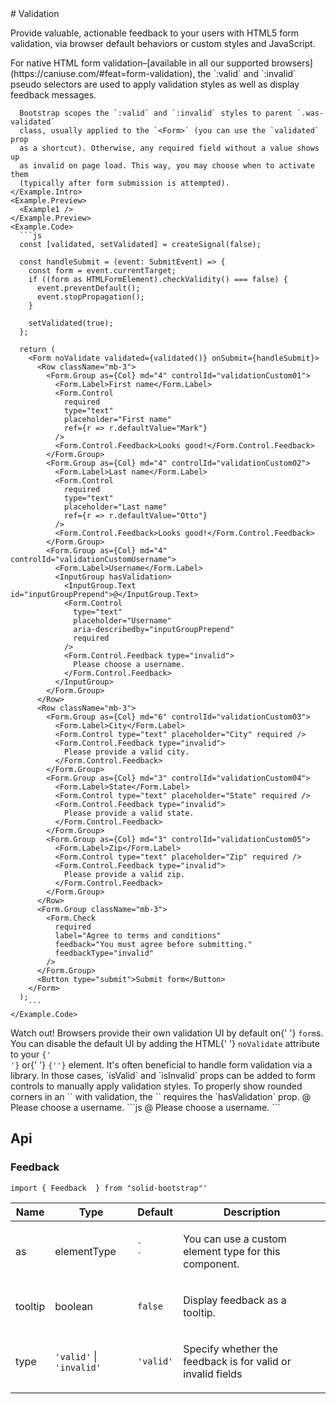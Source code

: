 
<GithubSource name="FormValidationDocs.mdx" />
# Validation

<p className="lead">
  Provide valuable, actionable feedback to your users with HTML5 form
  validation, via browser default behaviors or custom styles and JavaScript.
</p>

<div className="row gy-5 pt-3">

  <Example title="Native HTML5 form validation">
    <Example.Intro>
      For native HTML form validation–[available in all our supported browsers](https://caniuse.com/#feat=form-validation),
      the `:valid` and `:invalid` pseudo selectors are used to apply validation
      styles as well as display feedback messages.

      Bootstrap scopes the `:valid` and `:invalid` styles to parent `.was-validated`
      class, usually applied to the `<Form>` (you can use the `validated` prop
      as a shortcut). Otherwise, any required field without a value shows up
      as invalid on page load. This way, you may choose when to activate them
      (typically after form submission is attempted).
    </Example.Intro>
    <Example.Preview>
      <Example1 />
    </Example.Preview>
    <Example.Code>
      ```js
      const [validated, setValidated] = createSignal(false);

      const handleSubmit = (event: SubmitEvent) => {
        const form = event.currentTarget;
        if ((form as HTMLFormElement).checkValidity() === false) {
          event.preventDefault();
          event.stopPropagation();
        }

        setValidated(true);
      };

      return (
        <Form noValidate validated={validated()} onSubmit={handleSubmit}>
          <Row className="mb-3">
            <Form.Group as={Col} md="4" controlId="validationCustom01">
              <Form.Label>First name</Form.Label>
              <Form.Control
                required
                type="text"
                placeholder="First name"
                ref={r => r.defaultValue="Mark"}
              />
              <Form.Control.Feedback>Looks good!</Form.Control.Feedback>
            </Form.Group>
            <Form.Group as={Col} md="4" controlId="validationCustom02">
              <Form.Label>Last name</Form.Label>
              <Form.Control
                required
                type="text"
                placeholder="Last name"
                ref={r => r.defaultValue="Otto"}
              />
              <Form.Control.Feedback>Looks good!</Form.Control.Feedback>
            </Form.Group>
            <Form.Group as={Col} md="4" controlId="validationCustomUsername">
              <Form.Label>Username</Form.Label>
              <InputGroup hasValidation>
                <InputGroup.Text id="inputGroupPrepend">@</InputGroup.Text>
                <Form.Control
                  type="text"
                  placeholder="Username"
                  aria-describedby="inputGroupPrepend"
                  required
                />
                <Form.Control.Feedback type="invalid">
                  Please choose a username.
                </Form.Control.Feedback>
              </InputGroup>
            </Form.Group>
          </Row>
          <Row className="mb-3">
            <Form.Group as={Col} md="6" controlId="validationCustom03">
              <Form.Label>City</Form.Label>
              <Form.Control type="text" placeholder="City" required />
              <Form.Control.Feedback type="invalid">
                Please provide a valid city.
              </Form.Control.Feedback>
            </Form.Group>
            <Form.Group as={Col} md="3" controlId="validationCustom04">
              <Form.Label>State</Form.Label>
              <Form.Control type="text" placeholder="State" required />
              <Form.Control.Feedback type="invalid">
                Please provide a valid state.
              </Form.Control.Feedback>
            </Form.Group>
            <Form.Group as={Col} md="3" controlId="validationCustom05">
              <Form.Label>Zip</Form.Label>
              <Form.Control type="text" placeholder="Zip" required />
              <Form.Control.Feedback type="invalid">
                Please provide a valid zip.
              </Form.Control.Feedback>
            </Form.Group>
          </Row>
          <Form.Group className="mb-3">
            <Form.Check
              required
              label="Agree to terms and conditions"
              feedback="You must agree before submitting."
              feedbackType="invalid"
            />
          </Form.Group>
          <Button type="submit">Submit form</Button>
        </Form>
      );
        ```
    </Example.Code>
  </Example>

  <Alert variant="warning">
    Watch out! Browsers provide their own validation UI by default on{' '}
    <code>form</code>s. You can disable the default UI by adding the HTML{' '}
    <code>noValidate</code> attribute to your <code>{'<Form>'}</code> or{' '}
    <code>{'<form>'}</code> element.
  </Alert>

  <Alert variant="info">
    It's often beneficial to handle form validation via a library. In those cases, `isValid`
    and `isInvalid` props can be added to form controls to manually apply
    validation styles.
  </Alert>

  <Example title="Input group validation">
    <Example.Intro>
      To properly show rounded corners in an `<InputGroup>` with validation,
      the `<InputGroup>` requires the `hasValidation` prop.
    </Example.Intro>
    <Example.Preview>
      <InputGroup hasValidation>
        <InputGroup.Text>@</InputGroup.Text>
        <Form.Control type="text" required isInvalid />
        <Form.Control.Feedback type="invalid">
          Please choose a username.
        </Form.Control.Feedback>
      </InputGroup>
    </Example.Preview>
    <Example.Code>
      ```js
      <InputGroup hasValidation>
        <InputGroup.Text>@</InputGroup.Text>
        <Form.Control type="text" required isInvalid />
        <Form.Control.Feedback type="invalid">
          Please choose a username.
        </Form.Control.Feedback>
      </InputGroup>
      ```
    </Example.Code>
  </Example>

</div>

## Api
### Feedback 
`import { Feedback  } from "solid-bootstrap"'`

<table class="bg-white mb-0 table table-striped table-bordered">
  <thead>
    <tr><th>Name</th><th>Type</th><th>Default</th><th>Description</th></tr>
  </thead>
  <tbody>
    <tr><td>as </td><td><div>elementType</div></td><td><code>`<div>`</code></td><td><div><p>You can use a custom element type for this component.</p></div></td></tr>
    <tr><td>tooltip </td><td><div>boolean</div></td><td><code>false</code></td><td><div><p>Display feedback as a tooltip.</p></div></td></tr>
    <tr><td>type </td><td><div><span><code>'valid'</code><span> | </span><code>'invalid'</code></span></div></td><td><code>'valid'</code></td><td><div><p>Specify whether the feedback is for valid or invalid fields</p></div></td></tr>
  </tbody>
</table>